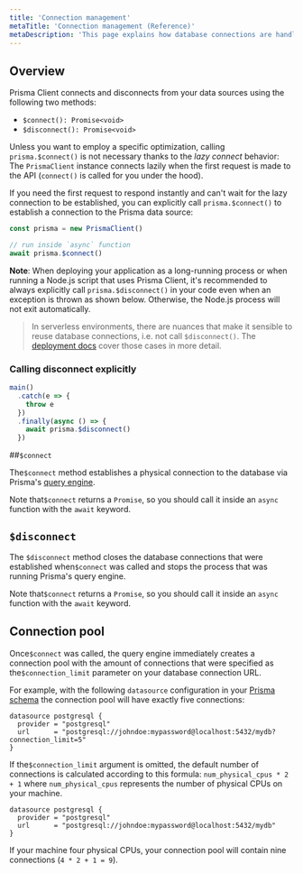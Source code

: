 ```yaml
---
title: 'Connection management'
metaTitle: 'Connection management (Reference)'
metaDescription: 'This page explains how database connections are handled with Prisma Client and how to manually connect and disconnect your database.'
---
```


## Overview

Prisma Client connects and disconnects from your data sources using the following two methods:

- `$connect(): Promise<void>`
- `$disconnect(): Promise<void>`

Unless you want to employ a specific optimization, calling `prisma.$connect()` is not necessary thanks to the _lazy connect_ behavior: The `PrismaClient` instance connects lazily when the first request is made to the API (`connect()` is called for you under the hood).

If you need the first request to respond instantly and can't wait for the lazy connection to be established, you can explicitly call `prisma.$connect()` to establish a connection to the Prisma data source:

```ts
const prisma = new PrismaClient()

// run inside `async` function
await prisma.$connect()
```

**Note**: When deploying your application as a long-running process or when running a Node.js script that uses Prisma Client, it's recommended to always explicitly call `prisma.$disconnect()` in your code even when an exception is thrown as shown below. Otherwise, the Node.js process will not exit automatically.

> In serverless environments, there are nuances that make it sensible to reuse database connections, i.e. not call `$disconnect()`. The [deployment docs](deployment) cover those cases in more detail.

### Calling disconnect explicitly

```ts
main()
  .catch(e => {
    throw e
  })
  .finally(async () => {
    await prisma.$disconnect()
  })
```

##`$connect`

The`$connect` method establishes a physical connection to the database via Prisma's [query engine](query-engine).

Note that`$connect` returns a `Promise`, so you should call it inside an `async` function with the `await` keyword.

## `$disconnect`

The `$disconnect` method closes the database connections that were established when`$connect` was called and stops the process that was running Prisma's query engine.

Note that`$connect` returns a `Promise`, so you should call it inside an `async` function with the `await` keyword.

## Connection pool

Once`$connect` was called, the query engine immediately creates a connection pool with the amount of connections that were specified as the`$connection_limit` parameter on your database connection URL.

For example, with the following `datasource` configuration in your [Prisma schema](../prisma-schema/prisma-schema-file) the connection pool will have exactly five connections:

```prisma
datasource postgresql {
  provider = "postgresql"
  url      = "postgresql://johndoe:mypassword@localhost:5432/mydb?connection_limit=5"
}
```

If the`$connection_limit` argument is omitted, the default number of connections is calculated according to this formula: `num_physical_cpus * 2 + 1` where `num_physical_cpus` represents the number of physical CPUs on your machine.

```prisma
datasource postgresql {
  provider = "postgresql"
  url      = "postgresql://johndoe:mypassword@localhost:5432/mydb"
}
```

If your machine four physical CPUs, your connection pool will contain nine connections (`4 * 2 + 1 = 9`).
